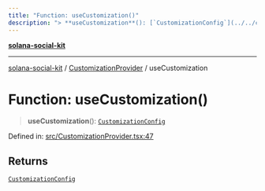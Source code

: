 ```yaml
---
title: "Function: useCustomization()"
description: "> **useCustomization**(): [`CustomizationConfig`](../../config/interfaces/CustomizationConfig.md)"
---
```


[**solana-social-kit**](../../README.mdx)

***

[solana-social-kit](../../README.mdx) / [CustomizationProvider](../README.mdx) / useCustomization

# Function: useCustomization()

> **useCustomization**(): [`CustomizationConfig`](../../config/interfaces/CustomizationConfig.mdx)

Defined in: [src/CustomizationProvider.tsx:47](https://github.com/SendArcade/solana-social-starter/blob/bd4b3556b8f469c27ebb06f4df65b3a36b43ba3b/src/CustomizationProvider.tsx#L47)

## Returns

[`CustomizationConfig`](../../config/interfaces/CustomizationConfig.mdx)
